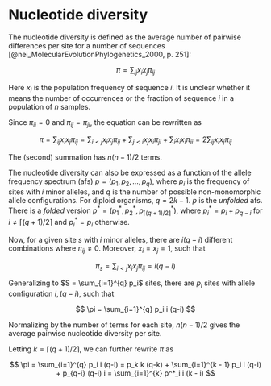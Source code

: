 

# Nucleotide diversity {#sec-nucleotide-diversity}

The nucleotide diversity is defined as the average number of pairwise
differences per site for a number of sequences
[@nei_MolecularEvolutionPhylogenetics_2000, p. 251]:

$$
 \pi = \sum_{ij} x_i x_j \pi_{ij}
$$

Here $x_i$ is the population frequency of sequence $i$. It is unclear
whether it means the number of occurrences or the fraction of sequence
$i$ in a population of $n$ samples.

Since $\pi_{ii} = 0$ and $\pi_{ij} = \pi_{ji}$, the equation can be
rewritten as

$$
 \pi = \sum_{ij} x_i x_j \pi_{ij} = \sum_{i<j} x_i x_j \pi_{ij} + \sum_{j<i} x_j x_i \pi_{ji} + \sum_{i} x_i x_i \pi_{ii} = 2\sum_{ij} x_i x_j \pi_{ij}
$$

The (second) summation has $n(n-1)/2$ terms.

The nucleotide diversity can also be expressed as a function of the
allele frequency spectrum (afs) $p = (p_1,p_2,...,p_q)$, where
$p_i$ is the frequency of sites with $i$ minor alleles, and $q$ is the
number of possible non-monomorphic allele configurations. For diploid
organisms, $q = 2k - 1$. $p$ is the *unfolded* afs. There is a
*folded* version $p^* = (p^*_1, p^*_2, p^*_{\lceil(q+1)/2\rceil})$,
where $p^*_i = p_i + p_{q-i}$ for $i \neq \lceil(q+1)/2\rceil$ and
$p^*_i = p_i$ otherwise.

Now, for a given site $s$ with $i$ minor alleles, there are $i(q-i)$
different combinations where $\pi_{ij} \neq 0$. Moreover, $x_i = x_j =
 1$, such that

$$
 \pi_s = \sum_{i<j} x_i x_j \pi_{ij} = i(q - i)
$$

Generalizing to $S = \sum_{i=1}^{q} p_i$ sites, there are $p_i$ sites
with allele configuration $i, (q-i)$, such that

$$
 \pi = \sum_{i=1}^{q} p_i i (q-i)
$$

Normalizing by the number of terms for each site, $n(n-1)/2$ gives the
average pairwise nucleotide diversity per site.

Letting $k = \lceil(q+1)/2\rceil$, we can further rewrite $\pi$ as

$$
 \pi = \sum_{i=1}^{q} p_i i (q-i) = p_k k (q-k) +  \sum_{i=1}^{k - 1} p_i i (q-i) + p_{q-i} (q-i) i = \sum_{i=1}^{k} p^*_i i (k - i)
$$
